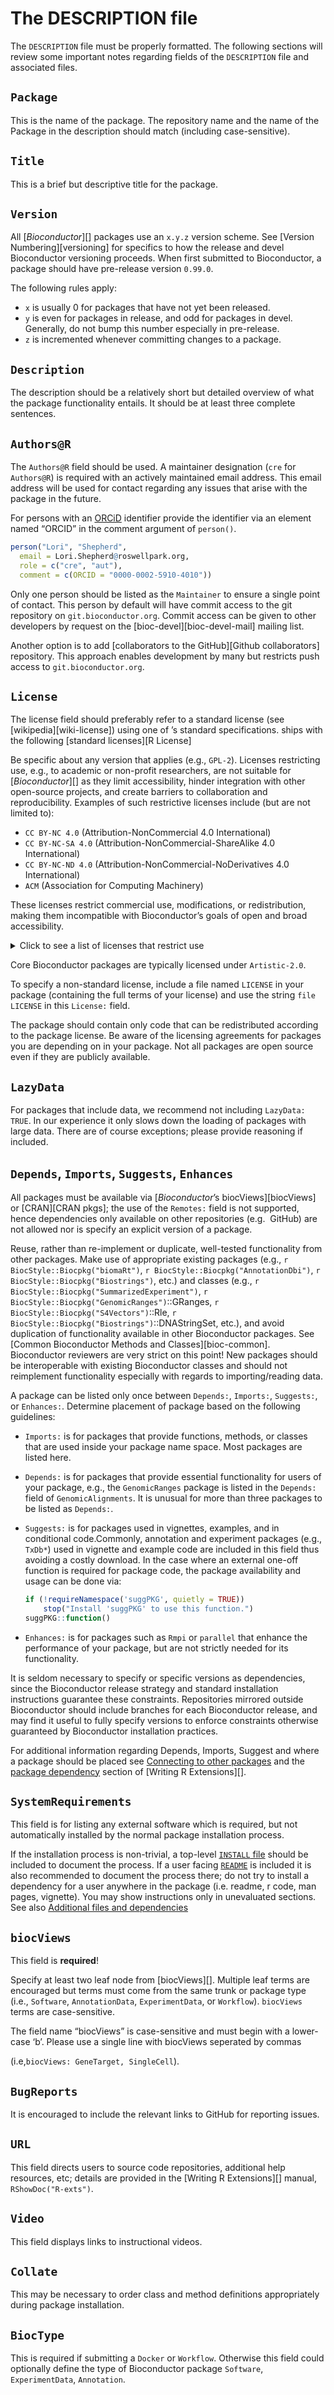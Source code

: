 # The DESCRIPTION file {#description}

The `DESCRIPTION` file must be properly formatted.
The following sections will review some important notes regarding fields of the
`DESCRIPTION` file and associated files.

## `Package` {#description-pkg}

This is the name of the package. The repository name and the name of the Package
in the description should match (including case-sensitive).

## `Title` {#description-title}

This is a brief but descriptive title for the package.

## `Version` {#description-ver}

All [_Bioconductor_][] packages use an `x.y.z` version scheme.
See [Version Numbering][versioning] for specifics to how the release
and devel Bioconductor versioning proceeds.  When
first submitted to Bioconductor, a package should have pre-release version
`0.99.0`.

The following rules apply:

- `x` is usually 0 for packages that have not yet been released.
- `y` is even for packages in release, and odd for packages in devel.
  Generally, do not bump this number especially in pre-release.
- `z` is incremented whenever committing changes to a package.

## `Description` {#description-description}

The description should be a relatively short but detailed overview of what the
package functionality entails.  It should be at least three complete sentences.

## `Authors@R` {#description-authors}

The `Authors@R` field should be used.
A maintainer designation (`cre` for `Authors@R`) is required with an actively
maintained email address.  This email address will be used for contact
regarding any issues that arise with the package in the future.

For persons with an [ORCiD](https://orcid.org/) identifier provide the
identifier via an element named “ORCID” in the comment argument of `person()`.

```r
person("Lori", "Shepherd",
  email = Lori.Shepherd@roswellpark.org,
  role = c("cre", "aut"),
  comment = c(ORCID = "0000-0002-5910-4010"))
```

Only one person should be listed as the `Maintainer` to ensure a single point
of contact.  This person by default will have commit access to the git
repository on `git.bioconductor.org`.  Commit access can be given to other
developers by request on the [bioc-devel][bioc-devel-mail] mailing list.

Another option is to add [collaborators to the <i class="fab fa-github"></i>
GitHub][Github collaborators] repository.  This approach enables development by many but restricts
push access to `git.bioconductor.org`.


## `License` {#description-license}

The license field should preferably refer to a standard license (see
[wikipedia][wiki-license]) using one of <i class="fab fa-r-project"></i>’s
standard specifications. <i class="fab fa-r-project"></i> ships with the
following [standard licenses][R License]

Be specific about any version that applies (e.g., `GPL-2`). Licenses restricting
use, e.g., to academic or non-profit researchers, are not suitable for
[_Bioconductor_][] as they limit accessibility, hinder integration with other
open-source projects, and create barriers to collaboration and reproducibility.
Examples of such restrictive licenses include (but are not limited to):

* `CC BY-NC 4.0` (Attribution-NonCommercial 4.0 International)
* `CC BY-NC-SA 4.0` (Attribution-NonCommercial-ShareAlike 4.0 International)
* `CC BY-NC-ND 4.0` (Attribution-NonCommercial-NoDerivatives 4.0 International)
* `ACM` (Association for Computing Machinery)

These licenses restrict commercial use, modifications, or redistribution, making
them incompatible with Bioconductor's goals of open and broad accessibility.

<p><details>
<summary> Click to see a list of licenses that restrict use </summary>

```r
license_db_path <- file.path(R.home("share"), "licenses", "license.db")
license_db <- as.data.frame(read.dcf(license_db_path))
subset(license_db, Restricts_use == "yes")
```

</details></p>

Core Bioconductor packages are typically licensed under `Artistic-2.0`.

To specify a non-standard license, include a file named `LICENSE` in your
package (containing the full terms of your license) and use the string `file
LICENSE` in this `License:` field.

The package should contain only code that can be redistributed according to the
package license.  Be aware of the licensing agreements for packages you are
depending on in your package.  Not all packages are open source even if they
are publicly available.

## `LazyData` {#description-lazydata}

For packages that include data, we recommend not including `LazyData: TRUE`.
In our experience it only slows down the loading of packages with large
data. There are of course exceptions; please provide reasoning if included.

## `Depends`, `Imports`, `Suggests`, `Enhances` {#depends-imports-suggests-enhances}

All packages must be available via [_Bioconductor_'s biocViews][biocViews] or
[CRAN][CRAN pkgs]; the use of the `Remotes:` field is not supported, hence dependencies only
available on other repositories (e.g. <i class="fab fa-github"></i> GitHub) are
not allowed nor is specify an explicit version of a package.

Reuse, rather than re-implement or duplicate, well-tested functionality from
other packages.  Make use of appropriate existing packages (e.g.,
`r BiocStyle::Biocpkg("biomaRt")`,
`r BiocStyle::Biocpkg("AnnotationDbi")`,
`r BiocStyle::Biocpkg("Biostrings")`, etc.) and classes (e.g.,
`r BiocStyle::Biocpkg("SummarizedExperiment")`,
`r BiocStyle::Biocpkg("GenomicRanges")`::GRanges,
`r BiocStyle::Biocpkg("S4Vectors")`::Rle,
`r BiocStyle::Biocpkg("Biostrings")`::DNAStringSet, etc.), and
avoid duplication of functionality available in other Bioconductor packages.
See [Common Bioconductor Methods and Classes][bioc-common].
Bioconductor reviewers are very strict on this point!  New packages should be
interoperable with existing Bioconductor classes and should not reimplement
functionality especially with regards to importing/reading data.

A package can be listed only once between `Depends:`, `Imports:`, `Suggests:`,
or `Enhances:`.  Determine placement of package based on the following
guidelines:

- `Imports:` is for packages that provide functions, methods, or classes that
  are used inside your package name space.  Most packages are listed here.
- `Depends:` is for packages that provide essential functionality for users of
  your package, e.g., the `GenomicRanges` package is listed in the `Depends:`
  field of `GenomicAlignments`.
  It is unusual for more than three packages to be listed as `Depends:`.
- `Suggests:` is for packages used in vignettes, examples, and in conditional
  code.Commonly, annotation and experiment packages (e.g., `TxDb*`) used in
  vignette and example code are included in this field thus avoiding a costly
  download.  In the case where an external one-off function is required for
  package code, the package availability and usage can be done via:
  ```r
  if (!requireNamespace('suggPKG', quietly = TRUE))
      stop("Install 'suggPKG' to use this function.")
  suggPKG::function()
  ```
- `Enhances:` is for packages such as `Rmpi` or `parallel` that enhance the
  performance of your package, but are not strictly needed for its
  functionality.

It is seldom necessary to specify <i class="fab fa-r-project"></i> or specific
versions as dependencies, since the Bioconductor release strategy and
standard installation instructions guarantee these constraints.  Repositories
mirrored outside Bioconductor should include branches for each
Bioconductor release, and may find it useful to fully specify versions to
enforce constraints otherwise guaranteed by Bioconductor installation
practices.

For additional information regarding Depends, Imports, Suggest and where a
package should be placed see [Connecting to other
packages](https://kbroman.org/pkg_primer/pages/depends.html) and the [package
dependency](https://cran.r-project.org/doc/manuals/r-release/R-exts.html#Package-Dependencies)
section of [Writing R Extensions][].


## `SystemRequirements` {#description-sysdep}

This field is for listing any external software which is required, but not
automatically installed by the normal package installation process.

If the installation process is non-trivial, a top-level [`INSTALL` file](#sysdep) should
be included to document the process. If a user facing [`README`](#readme) is included it
is also recommended to document the process there; do not try to install a
dependency for a user anywhere in the package (i.e. readme, r code, man pages,
vignette). You may show instructions only in unevaluated sections. See also
[Additional files and dependencies](#rcode-sysdep)

## `biocViews` {#description-biocviews}

This field is **required**!

Specify at least two leaf node from [biocViews][].
Multiple leaf terms are encouraged but terms must come from the same trunk or
package type (i.e., `Software`, `AnnotationData`, `ExperimentData`, or
`Workflow`). `biocViews` terms are case-sensitive.

The field name "biocViews" is case-sensitive and must begin with a lower-case
'b'. Please use a single line with biocViews seperated by commas

(i.e,`biocViews: GeneTarget, SingleCell`). 

## `BugReports` {#description-bugreport}

It is encouraged to include the relevant links to <i class="fab fa-github"></i>
GitHub for reporting issues.

## `URL` {#description-url}

This field directs users to source code repositories, additional help
resources, etc; details are provided in the [Writing R Extensions][]
manual, `RShowDoc("R-exts")`.

## `Video` {#description-video}

This field displays links to instructional videos.

## `Collate` {#description-collate}

This may be necessary to order class and method definitions appropriately
during package installation.

## `BiocType` {#description-bioctype}

This is required if submitting a `Docker` or `Workflow`.
Otherwise this field could optionally define the type of Bioconductor package
`Software`, `ExperimentData`, `Annotation`.
